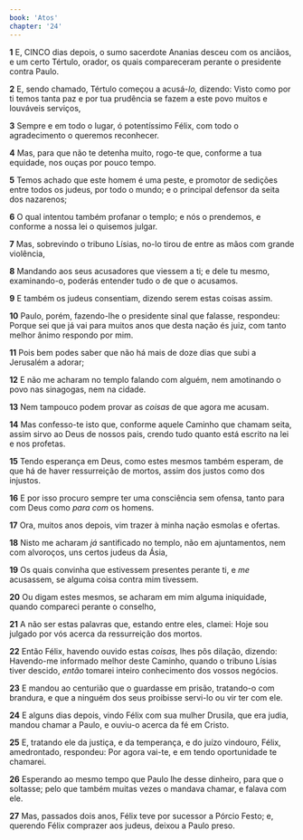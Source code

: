 ```yaml
---
book: 'Atos'
chapter: '24'
---
```


**1** E, CINCO dias depois, o sumo sacerdote Ananias desceu com os anciãos, e um certo Tértulo, orador, os quais compareceram perante o presidente contra Paulo.

**2** E, sendo chamado, Tértulo começou a acusá-_lo,_ dizendo: Visto como por ti temos tanta paz e por tua prudência se fazem a este povo muitos e louváveis serviços,

**3** Sempre e em todo o lugar, ó potentíssimo Félix, com todo o agradecimento o queremos reconhecer.

**4** Mas, para que não te detenha muito, rogo-te que, conforme a tua equidade, nos ouças por pouco tempo.

**5** Temos achado que este homem é uma peste, e promotor de sedições entre todos os judeus, por todo o mundo; e o principal defensor da seita dos nazarenos;

**6** O qual intentou também profanar o templo; e nós o prendemos, e conforme a nossa lei o quisemos julgar.

**7** Mas, sobrevindo o tribuno Lísias, no-lo tirou de entre as mãos com grande violência,

**8** Mandando aos seus acusadores que viessem a ti; e dele tu mesmo, examinando-o, poderás entender tudo o de que o acusamos.

**9** E também os judeus consentiam, dizendo serem estas coisas assim.

**10** Paulo, porém, fazendo-lhe o presidente sinal que falasse, respondeu: Porque sei que já vai para muitos anos que desta nação és juiz, com tanto melhor ânimo respondo por mim.

**11** Pois bem podes saber que não há mais de doze dias que subi a Jerusalém a adorar;

**12** E não me acharam no templo falando com alguém, nem amotinando o povo nas sinagogas, nem na cidade.

**13** Nem tampouco podem provar as _coisas_ de que agora me acusam.

**14** Mas confesso-te isto que, conforme aquele Caminho que chamam seita, assim sirvo ao Deus de nossos pais, crendo tudo quanto está escrito na lei e nos profetas.

**15** Tendo esperança em Deus, como estes mesmos também esperam, de que há de haver ressurreição de mortos, assim dos justos como dos injustos.

**16** E por isso procuro sempre ter uma consciência sem ofensa, tanto para com Deus como _para com_ os homens.

**17** Ora, muitos anos depois, vim trazer à minha nação esmolas e ofertas.

**18** Nisto me acharam _já_ santificado no templo, não em ajuntamentos, nem com alvoroços, uns certos judeus da Ásia,

**19** Os quais convinha que estivessem presentes perante ti, e _me_ acusassem, se alguma coisa contra mim tivessem.

**20** Ou digam estes mesmos, se acharam em mim alguma iniquidade, quando compareci perante o conselho,

**21** A não ser estas palavras que, estando entre eles, clamei: Hoje sou julgado por vós acerca da ressurreição dos mortos.

**22** Então Félix, havendo ouvido estas _coisas,_ lhes pôs dilação, dizendo: Havendo-me informado melhor deste Caminho, quando o tribuno Lísias tiver descido, _então_ tomarei inteiro conhecimento dos vossos negócios.

**23** E mandou ao centurião que o guardasse em prisão, tratando-o com brandura, e que a ninguém dos seus proibisse servi-lo ou vir ter com ele.

**24** E alguns dias depois, vindo Félix com sua mulher Drusila, que era judia, mandou chamar a Paulo, e ouviu-o acerca da fé em Cristo.

**25** E, tratando ele da justiça, e da temperança, e do juízo vindouro, Félix, amedrontado, respondeu: Por agora vai-te, e em tendo oportunidade te chamarei.

**26** Esperando ao mesmo tempo que Paulo lhe desse dinheiro, para que o soltasse; pelo que também muitas vezes o mandava chamar, e falava com ele.

**27** Mas, passados dois anos, Félix teve por sucessor a Pórcio Festo; e, querendo Félix comprazer aos judeus, deixou a Paulo preso.

